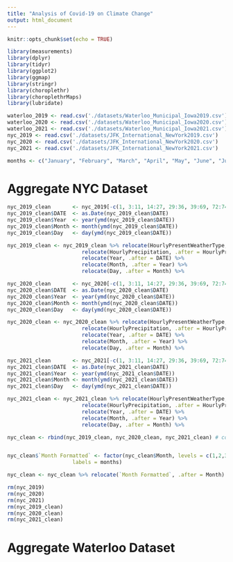 ```yaml
---
title: "Analysis of Covid-19 on Climate Change"
output: html_document
---
```


```r
knitr::opts_chunk$set(echo = TRUE)

library(measurements)
library(dplyr)
library(tidyr)
library(ggplot2)
library(ggmap)
library(stringr)
library(choroplethr)
library(choroplethrMaps)
library(lubridate)

waterloo_2019 <- read.csv('./datasets/Waterloo_Municipal_Iowa2019.csv')
waterloo_2020 <- read.csv('./datasets/Waterloo_Municipal_Iowa2020.csv')
waterloo_2021 <- read.csv('./datasets/Waterloo_Municipal_Iowa2021.csv')
nyc_2019 <- read.csv('./datasets/JFK_International_NewYork2019.csv')
nyc_2020 <- read.csv('./datasets/JFK_International_NewYork2020.csv')
nyc_2021 <- read.csv('./datasets/JFK_International_NewYork2021.csv')

months <- c("January", "February", "March", "April", "May", "June", "July", "August", "September", "October", "November", "December")
```

# Aggregate NYC Dataset
```r
nyc_2019_clean       <- nyc_2019[-c(1, 3:11, 14:27, 29:36, 39:69, 72:74, 76:125)]
nyc_2019_clean$DATE  <- as.Date(nyc_2019_clean$DATE)
nyc_2019_clean$Year  <- year(ymd(nyc_2019_clean$DATE))
nyc_2019_clean$Month <- month(ymd(nyc_2019_clean$DATE))
nyc_2019_clean$Day   <- day(ymd(nyc_2019_clean$DATE))

nyc_2019_clean <- nyc_2019_clean %>% relocate(HourlyPresentWeatherType, .after = Day) %>%
                        relocate(HourlyPrecipitation, .after = HourlyPresentWeatherType) %>%
                        relocate(Year, .after = DATE) %>% 
                        relocate(Month, .after = Year) %>% 
                        relocate(Day, .after = Month) %>%                                                              filter(!is.na(DailyAverageDryBulbTemperature) | !is.na(MonthlyMeanTemperature))

nyc_2020_clean       <- nyc_2020[-c(1, 3:11, 14:27, 29:36, 39:69, 72:74, 76:125)]
nyc_2020_clean$DATE  <- as.Date(nyc_2020_clean$DATE)
nyc_2020_clean$Year  <- year(ymd(nyc_2020_clean$DATE))
nyc_2020_clean$Month <- month(ymd(nyc_2020_clean$DATE))
nyc_2020_clean$Day   <- day(ymd(nyc_2020_clean$DATE))

nyc_2020_clean <- nyc_2020_clean %>% relocate(HourlyPresentWeatherType, .after = Day) %>%
                        relocate(HourlyPrecipitation, .after = HourlyPresentWeatherType) %>%
                        relocate(Year, .after = DATE) %>% 
                        relocate(Month, .after = Year) %>% 
                        relocate(Day, .after = Month) %>%                                                              filter(!is.na(DailyAverageDryBulbTemperature) | !is.na(MonthlyMeanTemperature))

nyc_2021_clean       <- nyc_2021[-c(1, 3:11, 14:27, 29:36, 39:69, 72:74, 76:125)]
nyc_2021_clean$DATE  <- as.Date(nyc_2021_clean$DATE)
nyc_2021_clean$Year  <- year(ymd(nyc_2021_clean$DATE))
nyc_2021_clean$Month <- month(ymd(nyc_2021_clean$DATE))
nyc_2021_clean$Day   <- day(ymd(nyc_2021_clean$DATE))

nyc_2021_clean <- nyc_2021_clean %>% relocate(HourlyPresentWeatherType, .after = Day) %>%
                        relocate(HourlyPrecipitation, .after = HourlyPresentWeatherType) %>%
                        relocate(Year, .after = DATE) %>% 
                        relocate(Month, .after = Year) %>% 
                        relocate(Day, .after = Month) %>%                                                              filter(!is.na(DailyAverageDryBulbTemperature) | !is.na(MonthlyMeanTemperature))

nyc_clean <- rbind(nyc_2019_clean, nyc_2020_clean, nyc_2021_clean) # combine nyc data sets


nyc_clean$`Month Formatted` <- factor(nyc_clean$Month, levels = c(1,2,3,4,5,6,7,8,9,10,11,12), 
                     labels = months)

nyc_clean <- nyc_clean %>% relocate(`Month Formatted`, .after = Month)

rm(nyc_2019)
rm(nyc_2020)
rm(nyc_2021)
rm(nyc_2019_clean)
rm(nyc_2020_clean)
rm(nyc_2021_clean)
```

# Aggregate Waterloo Dataset
```r

```